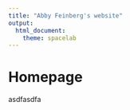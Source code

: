 ```yaml
---
title: "Abby Feinberg's website"
output: 
  html_document:
    theme: spacelab
---
```


# Homepage

asdfasdfa